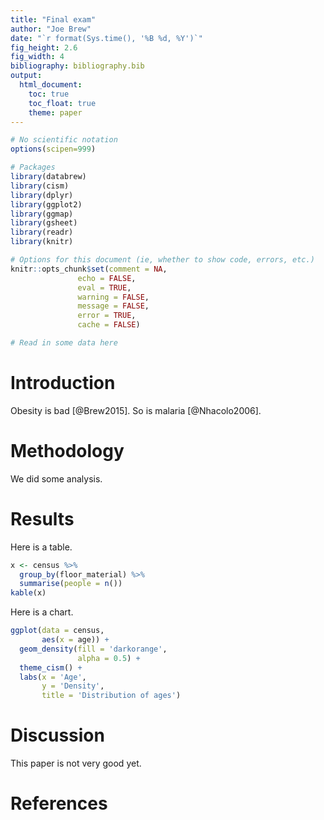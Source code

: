 ```yaml
---
title: "Final exam"
author: "Joe Brew"
date: "`r format(Sys.time(), '%B %d, %Y')`"
fig_height: 2.6
fig_width: 4
bibliography: bibliography.bib
output:
  html_document:
    toc: true
    toc_float: true
    theme: paper
---
```



```r
# No scientific notation
options(scipen=999)

# Packages 
library(databrew)
library(cism)
library(dplyr)
library(ggplot2)
library(ggmap)
library(gsheet)
library(readr)
library(knitr)

# Options for this document (ie, whether to show code, errors, etc.)
knitr::opts_chunk$set(comment = NA, 
               echo = FALSE,
               eval = TRUE,
               warning = FALSE, 
               message = FALSE, 
               error = TRUE, 
               cache = FALSE)

# Read in some data here
```

# Introduction

Obesity is bad [@Brew2015]. So is malaria [@Nhacolo2006].

# Methodology

We did some analysis.

# Results

Here is a table.

```r
x <- census %>%
  group_by(floor_material) %>% 
  summarise(people = n())
kable(x)
```

Here is a chart.

```r
ggplot(data = census,
       aes(x = age)) +
  geom_density(fill = 'darkorange',
               alpha = 0.5) + 
  theme_cism() +
  labs(x = 'Age',
       y = 'Density',
       title = 'Distribution of ages')
```

# Discussion

This paper is not very good yet.

# References
